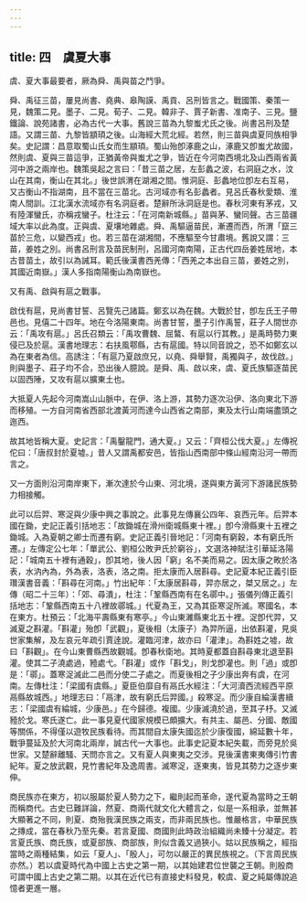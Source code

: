 ```yaml
---
---
---
```

title: 四　虞夏大事
---




虞、夏大事最要者，厥為舜、禹與苗之鬥爭。

舜、禹征三苗，屢見尚書、堯典、皋陶謨、禹貢、呂刑皆言之。戰國策、秦策一見，魏策二見。墨子、二見。荀子、二見。韓非子、賈子新書、准南子、三見。鹽鐵論、說苑諸書，必為古代一大事。舊說三苗為九黎蚩尤氏之後。尚書呂刑及楚語。又謂三苗、九黎皆顓頊之後。山海經大荒北經。若然，則三苗與虞夏同族相爭矣。史記謂：昌意取蜀山氏女而生顓頊。蜀山殆卽涿鹿之山，涿鹿又卽蚩尤故國，然則虞、夏與三苗這爭，正猶黃帝與蚩尤之爭，皆近在今河南西境北及山西兩省黃河中游之兩岸也。魏策吳起之言曰：「昔三苗之居，左彭蠡之波，右洞庭之水，汶山在其南，衡山在其北。」後世誤渭在湖湘之間。惟洞庭、彭蠡地位卽左右互易，又古衡山不指湖南，且不當在三苗北。古河域亦有名彭蠡者。見呂氏春秋愛類、淮南人間訓。江北漢水流域亦有名洞庭者。楚辭所泳洞庭是也。春秋河東有茅戎，又有陸渾蠻氏，亦稱戎蠻子。杜注云：「在河南新城縣。」苗與茅、蠻同聲。古三苗疆域大率以此為度。正與虞、夏壤地雜處。舜、禹驅逼苗民，漸遷而西，所渭「竄三苗於三危，以變西戎」也。若三苗在湖湘間，不應驅至今甘肅境。舊說又謂：三苗，姜姓之別。尚書呂刑言及苗民制刑，呂國河南南陽，正古代四岳姜姓居地，本古昔苗土，故引以為誡耳。範氏後漢書西羌傳：「西羌之本出自三苗，姜姓之別，其國近南嶽。」漢人多指南陽衡山為南嶽也。

又有禹、啟與有扈之戰事。

啟伐有扈，見尚書甘誓、呂覽先己諸篇。鄭玄以為在魏。大戰於甘，卽左氏王子帶邑也。見僖二十四年。地在今洛陽東南。尚書甘誓，墨子引作禹誓，莊子人間世亦云：「禹攻有扈。」呂氏召類云：「禹攻曹魏、屈鷔、有扈以行其教。」是禹時勢力東侵已及於扈。漢書地理志：右扶風鄠縣，古有扈國。特以同音說之，恐不如鄭玄以為在東者為信。高誘注：「有扈乃夏啟庶兄，以堯、舜舉賢，禹獨與子，故伐啟。」則與墨子、莊子均不合，恐出後人臆說。是舜、禹、啟以來，虞、夏氏族驅逐苗民以固西陲，又攻有扈以擴東土也。

大抵夏人先起今河南嵩山山脈中，在伊、洛上游，其勢力逐次沿伊、洛向東北下游而移殖。一方自河南省西部北渡黃河而達今山西省之南部，東及太行山南端盡頭之迤西。

故其地皆稱大夏。史記言：「禹鑿龍門，通大夏。」又云：「齊桓公伐大夏。」左傳祝佗曰：「唐叔封於夏墟。」昔人又謂禹都安邑，皆指山西南部中條山經南沿河一帶而言之。

又一方面則沿河南岸東下，漸次達於今山東、河北境，遂與東方黃河下游諸民族勢力相接觸。

此可以后羿、寒浞與少康中興之事說之。此事見左傳襄公四年、哀西元年。后羿本國在鋤，史記正義引括地志：「故鋤城在滑州衛城縣東十裡。」卽今滑縣東十五裡之鋤城。入為夏朝之卿士而遷有窮。史記正義引晉地記：「河南有窮穀，本有窮氏所遷。」左傳定公七年：「單武公、劉桓公敗尹氏於窮谷」，文選洛神賦注引華延洛陽記：「城南五十裡有通穀」，卽其地，後人因「窮」名不美而易之。因太康之畋於洛表，水汭內為，外為表，洛表，洛之南。拒太康而入居斟尋。史記夏本紀正義引臣瓚漢書音義：「斟尋在河南。」竹出紀年：「太康居斟尋，羿亦居之，桀又居之。」左傳（昭二十三年）：「郊、尋潰」，杜注：「鞏縣西南有在名鄩中。」張儀列傳正義引括地志：「鞏縣西南五十八裡故鄩城。」代夏為王，又為其臣寒浞所滅。寒國名，本在東方。杜預云：「北海平壽縣東有寒亭。」今山東濰縣東北五十裡。浞卽代羿，又滅夏之斟灌。「斟灌」殆卽「武觀」，夏後相（太康子）為羿所逼，出依斟灌，見吳世家集解，及左哀元年疏引賈逹說。灌臨河津，故亦曰「灌津」。為斟姓之墟，故曰「斟觀」。在今山東曹縣西故觀城。卽春秋衛地。其時夏都蓋自斟尋東北退至斟灌。使其二子澆處過，豷處弋。「斟灌」或作「斟戈」，則戈卽灌也。則「過」或卽是：「鄩」。蓋寒浞滅此二邑而分使二子處之。而夏後相之子少康出奔有虞，在河南。左傳杜注：「梁國有虞縣。」夏臣伯靡自有鬲氏水經注：「大河瀆西流經西平原鬲縣故城西。」地理志曰：「鬲津，故有窮氏后羿國。」殺寒浞。而少康自綸漢書續志：「梁國虞有綸城，少康邑。」在今歸德。複國。少康滅澆於過，至其子杼。又滅豷於戈。寒氏遂亡。此一事見夏代國家規模已頗擴大。有共主、屬邑、分國、敵國等關係，不得僅以遊牧民族看待。而其間自太康失國迄於少康復國，綿延數十年，戰爭蔓延及於大河南北兩岸，誠古代一大事也。此事史記夏本紀失載，而旁見於吳世家。又楚辭離騷、天問亦言之。又有夏人與東夷之交涉。見後漢書東夷傳引竹書紀年。夏之放武觀，見竹書紀年及逸周書。滅寒浞，逐東夷，皆見其勢力之逐步東伸。

商民族亦在東方，初以服屬於夏人勢力之下，繼則起而革命，遂代夏為當時之王朝而稱商代。古史已難詳論，然夏、商兩代就文化大體言之，似是一系相承，並無甚大顯著之不同，則夏、商殆我漢民族之兩支，而非兩民族也。惟嚴格言，中華民族之摶成，當在春秋乃至先秦。若言夏國、商國則此時政治組織尚未臻十分凝定。若言夏氏族、商氏族，或夏部族、商部族，則似含義又過狹小。姑以民族稱之，經指當時之兩種結集，如云「夏人」、「殷人」，可勿以嚴正的異民族視之。（下言周民族亦然。）若以虞夏時代為中國上古史之第一期，以其始建君位世襲之王朝。則殷商可謂中國上古史之第二期。以其在近代已有直接史料發見，較虞、夏之純屬傳說追憶者更進一層。